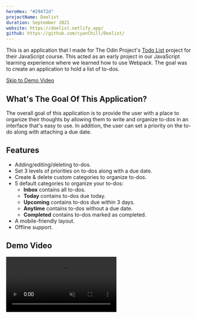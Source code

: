```yaml
---
heroHex: "#29472d"
projectName: Doelist
duration: September 2021
website: https://doelist.netlify.app/
github: https://github.com/cyanChill/Doelist/
---
```


This is an application that I made for The Odin Project's [Todo List](https://www.theodinproject.com/lessons/node-path-javascript-todo-list) project for their JavaScript course. This acted as an early project in our JavaScript learning experience where we learned how to use Webpack. The goal was to create an application to hold a list of to-dos.

<a href="#demo-video">Skip to Demo Video</a>

## What's The Goal Of This Application?

The overall goal of this application is to provide the user with a place to organize their thoughts by allowing them to write and organize to-dos in an interface that's easy to use. In addition, the user can set a priority on the to-do along with attaching a due date.

## Features

- Adding/editing/deleting to-dos.
- Set 3 levels of priorities on to-dos along with a due date.
- Create & delete custom categories to organize to-dos.
- 5 default categories to organize your to-dos:
  - **Inbox** contains all to-dos.
  - **Today** contains to-dos due today.
  - **Upcoming** contains to-dos due within 3 days.
  - **Anytime** contains to-dos without a due date.
  - **Completed** contains to-dos marked as completed.
- A mobile-friendly layout.
- Offline support.

## Demo Video

<video src="/projects/doelist/demo.mp4" controls muted />

## Building The Application

### Setup

So far in this code, we learned basic JavaScript and how it can be used to interact with the DOM. In addition, we learned the basics of Webpack and how it can be used to build & compile JavaScript code. Our Webpack configs live in a `webpack.config.js` file with a basic structure of:

```javascript
const path = require("path");

module.exports = {
  entry: "./src/index.js",
  output: {
    filename: "main.js",
    path: path.resolve(__dirname, "dist"),
  },
};
```

What this essentially does is look for an `index.js` file in our `src` folder which all our JavaScript code will live.

### Design

At this stage of my Web Development experience, my design sense is lacking. Luckily, The Odin Project provided some inspiration on how we can style our application and I settled upon the design of the [Things](https://culturedcode.com/things/) task manager app.

<ImageViewer
  images={[
    {
      url: "/projects/doelist/inspiration-1.webp",
      alt: "What I wanted the navigation sidebar to look like.",
    },
    {
      url: "/projects/doelist/inspiration-2.webp",
      alt: "What I modeled the screen containing the to-dos of a category to look like.",
    },
  ]}
/>

### Navigation Menu

For this navigation menu, instead of creating a menu for mobile & desktop separately,  I decided on using the same navigation code for both. In addition, I had some sliding animations for when the menu is opened & closed for mobile along with expanding & compressing for desktop. I utilized JavaScript to change between the navigation state of mobile & desktop due to needing it to change the icon for the open & closed state since I was using the Font Awesome CSS icon library and I didn't really know how to change the icon with CSS. I've also used JavaScript to control the navigation menu because I used a checkbox input element as the menu toggler, in which, I need to somehow untoggle it if the screen changes sizes. How I envisioned the navbar working was if the screen changes sizes, the menu collapse regardless of its previous state when the screen size changes from desktop to mobile and vice versa for mobile to desktop.

### "Components" With JavaScript

Since we'll have to display a list of to-dos, we need some way to repeatedly essentially create the same component which we can populate with data to display. For example, we'll look at our code to create a to-do list item. Our form of a "component" is a function that creates the general HTML element and returns it without adding it to the DOM. Adding the component to the DOM will be handled by some other element.

```javascript showLineNumbers
function createTaskCard(taskObj) {
  const {
    taskName,
    taskDescription,
    priority,
    categoryLocation,
    dueDate,
    completedDate,
  } = taskObj;
  const isCompleted = !!completedDate;

  const taskCard = document.createElement("div");
  taskCard.classList.add("task-card");

  taskCard.innerHTML = `
    <div class="task-header">
      <div class="checkbox-div">
        <input type="checkbox">
        <p class="task-title"></p>
      </div>
      <section>
        ${
          !isCompleted
            ? `<i class="fas fa-flag icon ${priority}"></i>
              <i class="far fa-edit icon"></i>`
            : ""
        }
        <i class="far fa-trash-alt icon"></i>
      </section>
    </div>
    <div class="task-shelf">
        <div class="task-description"></div>
        <div class="task-stats">
          <div>
            <p>
              Priority: 
              <span class="unfocus-text">${priority}</span>
            </p>
            <p>
              Category: 
              <span class="unfocus-text tc-category-field"></span>
            </p>
          </div>
          <div>
            <p>
              Due Date: 
              <span class="unfocus-text"> ${
                dueDate ? getNiceTime(dueDate) : "n/a"
              }</span>
            </p>
            ${
              isCompleted
                ? `<p>
                      Completed: 
                      <span class="unfocus-text"> ${
                        completedDate ? getNiceTime(completedDate) : "n/a"
                      }</span>
                    </p>`
                : ""
            }
          </div>
        </div>
    </div>
  `;

  /*
    Some event listeners...
  */

  taskCard.querySelector(".task-title").textContent = taskName;
  taskCard.querySelector(".task-description").textContent = taskDescription;
  taskCard.querySelector(".tc-category-field").textContent = categoryLocation;

  return taskCard;
}
```

Lines 1-3 show the declaration of the component function which accepts an object containing all the information about the to-do item which we deconstruct.

```javascript
function createTaskCard(taskObj) {
  const {
    taskName,
    taskDescription,
    priority,
    categoryLocation,
    dueDate,
    completedDate,
  } = taskObj;
  const isCompleted = !!completedDate;
  // ...
}
```

Lines 5-6 create the parent element of our to-do item which is going to be a `div` using the `document.createElement()` function. We also apply the base class for the to-do item.

```javascript
const taskCard = document.createElement("div");
taskCard.classList.add("task-card");
```

Lines 8-55 is essentially where the meat of the component making is. We chose to use a template string to create the HTML elements that live inside the to-do list item as the layout is complex. **It's potentially dangerous to use the `innerHTML` property on any element due to injection of malicious code**, however, this application runs on the user's browser and not on a server, which would be dangerous as we don't validate the user's inputs.

> This essentially resembles what we do in React (JSX).

Lines 57-59 would be where I put the event listeners for interactions between the to-do list element and the user such as one for deleting the to-do list item or marking it as completed.

Since we used a template string to populate the elements inside the parent element of our to-do item (the `taskCard` variable), those elements can be accessed off the `taskCard` variable and we can run some JavaScript off them. This is what we did on lines 61-64, where we set the `textContent` of elements within `taskCard`.

```javascript
taskCard.querySelector(".task-title").textContent = taskName;
taskCard.querySelector(".task-description").textContent = taskDescription;
taskCard.querySelector(".tc-category-field").textContent = categoryLocation;
```

Finally, we return this HTML element, `taskCard` so that it can be used elsewhere.

## Improving The Application

### PWA

Almost a year after finishing this project, I decided to add a new feature as I was learning about PWA at the time. Mainly, I wanted to add offline support as it made sense with an application like this. This application only used localStorage to store the data and it doesn't rely too heavily on external dependencies. To implement these features, I used a series of `workbox` libraries.

### Webpack

Webpack is something that can manage images along with compressing our file and optimizing them for the web. For our application, it's useful to have multiple Webpack configuration files depending on what we're doing. For example, we don't necessarily need to minify our CSS or "uglify" our code during development. For production, however, it may be useful as it may lead to better page loading time. On the other hand, there may be configurations that are shared between production and development. To create Webpack configurations from 2 different files, we use the `webpack-merge` package. How we use `webpack-merge` is simply:

```javascript
const { merge } = require("webpack-merge");

// Containing a Webpack configuration shared between production & development
const common = require("./webpack.common");

module.exports = merge(common, {
  // Webpack configuration specific to this environment
});
```

## Overall Learnings

1. Built an application with Webpack along with minify and uglify the code.
2. Creating an animated navigation menu and controlling it through JavaScript.
3. Creating "components" using plain JavaScript functions that return an HTML element.
4. Adding offline support using Workbox.
5. Improving my Webpack knowledge through having separate configurations.
